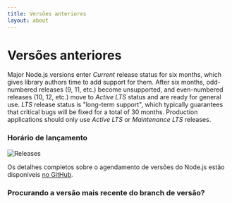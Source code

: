 ```yaml
---
title: Versões anteriores
layout: about
---
```


# Versões anteriores

Major Node.js versions enter *Current* release status for six months, which gives library authors time to add support for them.
After six months, odd-numbered releases (9, 11, etc.) become unsupported, and even-numbered releases (10, 12, etc.) move to *Active LTS* status and are ready for general use.
*LTS* release status is "long-term support", which typically guarantees that critical bugs will be fixed for a total of 30 months.
Production applications should only use *Active LTS* or *Maintenance LTS* releases.

### Horário de lançamento

![Releases](https://raw.githubusercontent.com/nodejs/Release/main/schedule.svg?sanitize=true)

Os detalhes completos sobre o agendamento de versões do Node.js estão disponíveis [no GitHub](https://github.com/nodejs/release#release-schedule).

### Procurando a versão mais recente do branch de versão?

<DownloadReleasesTable />
